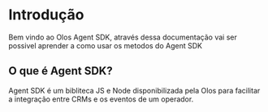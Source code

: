 # Introdução
 
Bem vindo ao Olos Agent SDK, através dessa documentação vai ser possivel aprender a como usar os metodos do Agent SDK  

## O que é Agent SDK?

Agent SDK é um bibliteca JS e Node disponibilizada pela Olos para facilitar a integração entre CRMs e os eventos de um operador.   

